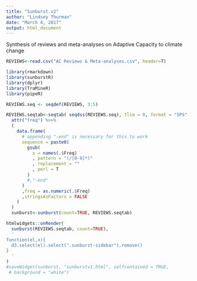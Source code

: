 ```yaml
---
title: "Sunburst.v2"
author: "Lindsey Thurman"
date: "March 4, 2017"
output: html_document
---
```

Synthesis of reviews and meta-analyses on Adaptive Capacity to climate change

```r
REVIEWS<-read.csv("AC Reviews & Meta-analyses.csv", header=T)

library(rmarkdown)
library(sunburstR)
library(dplyr)
library(TraMineR)
library(pipeR)

REVIEWS.seq <- seqdef(REVIEWS, 3:5)

REVIEWS.seqtab<-seqtab( seqdss(REVIEWS.seq), tlim = 0, format = "SPS" ) %>>%
  attr("freq") %>>%
  (
    data.frame(
      # appending "-end" is necessary for this to work
      sequence = paste0(
        gsub(
          x = names(.$Freq)
          , pattern = "(/[0-9]*)"
          , replacement = ""
          , perl = T
        )
        #,"-end"
      )
      ,freq = as.numeric(.$Freq)
      ,stringsAsFactors = FALSE
    )
  ) 
  sunburst<-sunburst(count=TRUE, REVIEWS.seqtab)


```
```r
htmlwidgets::onRender(
  sunburst(REVIEWS.seqtab, count=TRUE),
  '
function(el,x){
  d3.select(el).select(".sunburst-sidebar").remove()
}
  '
)
#saveWidget(sunburst, "sunburstv1.html", selfcontained = TRUE,
 # background = "white")
```


